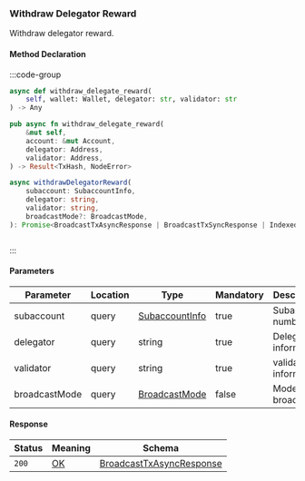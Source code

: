 ### Withdraw Delegator Reward

Withdraw delegator reward.

#### Method Declaration

:::code-group

```python [Python]
async def withdraw_delegate_reward(
    self, wallet: Wallet, delegator: str, validator: str
) -> Any
```

```rust [Rust]
pub async fn withdraw_delegate_reward(
    &mut self,
    account: &mut Account,
    delegator: Address,
    validator: Address,
) -> Result<TxHash, NodeError>
```

```typescript [TypeScript]
async withdrawDelegatorReward(
    subaccount: SubaccountInfo,
    delegator: string,
    validator: string,
    broadcastMode?: BroadcastMode,
): Promise<BroadcastTxAsyncResponse | BroadcastTxSyncResponse | IndexedTx>
```

```uri
```

:::

#### Parameters

| Parameter     | Location  | Type              | Mandatory | Description           |
| ------------- | --------- | ----------------- | --------- | --------------------- |
| subaccount    | query     | [SubaccountInfo]  | true      | Subaccount number     |
| delegator     | query     | string            | true      | Delegator information |
| validator     | query     | string            | true      | validator information |
| broadcastMode | query     | [BroadcastMode]   | false     | Mode of broadcast     |

#### Response

| Status    | Meaning   | Schema                                                                |
| --------- | --------- | --------------------------------------------------------------------- |
| `200`     | [OK]      | [BroadcastTxAsyncResponse] | [BroadcastTxSyncResponse] | [IndexedTx]  |

[SubaccountInfo]: /types/subaccount_info
[BroadcastMode]: /types/broadcast_mode
[BroadcastTxAsyncResponse]: /types/cosmos
[BroadcastTxSyncResponse]: /types/cosmos
[IndexedTx]: /types/cosmos
[OK]: /types/ok
